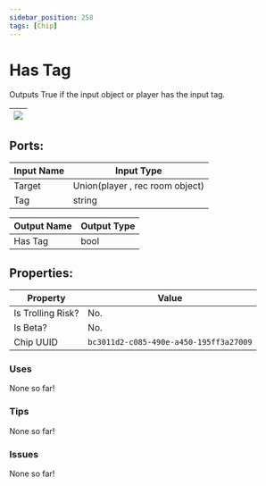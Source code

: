 ```yaml
---
sidebar_position: 258
tags: [Chip]
---
```


# Has Tag


Outputs True if the input object or player has the input tag.

| ![](https://images-ext-2.discordapp.net/external/MPmIaQzlEPmgGWlgi-WxBBXt0Bjv_zWPkg1y1f_sy3s/https/www.recroomcircuits.com/image/circuit/absolute-value?width=206&height=108) |
|-----|

## Ports:

| Input Name | Input Type |
|-----------|-----------|
| Target | Union(player , rec room object) |
| Tag | string |

| Output Name | Output Type |
|-----------|-----------|
| Has Tag | bool |

## Properties:

| Property  | Value |
|-------------------|-----------|
| Is Trolling Risk? | No. |
| Is Beta? | No. |
| Chip UUID | `bc3011d2-c085-490e-a450-195ff3a27009` |

### Uses

None so far!

### Tips

None so far!

### Issues

None so far!